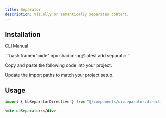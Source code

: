 ```yaml
---
title: Separator
description: Visually or semantically separates content.
---
```


<ComponentPreview name="separator-demo" description="A separator component." />

## Installation

<Tabs>

<TabsList>

<TabsTrigger value="cli">CLI</TabsTrigger>
<TabsTrigger value="manual">Manual</TabsTrigger>

</TabsList>

<TabsContent value="cli">
```bash frame="code"
npx shadcn-ng@latest add separator
```
</TabsContent>

<TabsContent value="manual">

<Steps>

<Step>Copy and paste the following code into your project.</Step>

<ComponentSource name="separator" />

<Step>Update the import paths to match your project setup.</Step>

</Steps>

</TabsContent>

</Tabs>

## Usage

```ts
import { UbSeparatorDirective } from "@/components/ui/separator.directive";
```

```html
<div ubSeparator></div>
```
